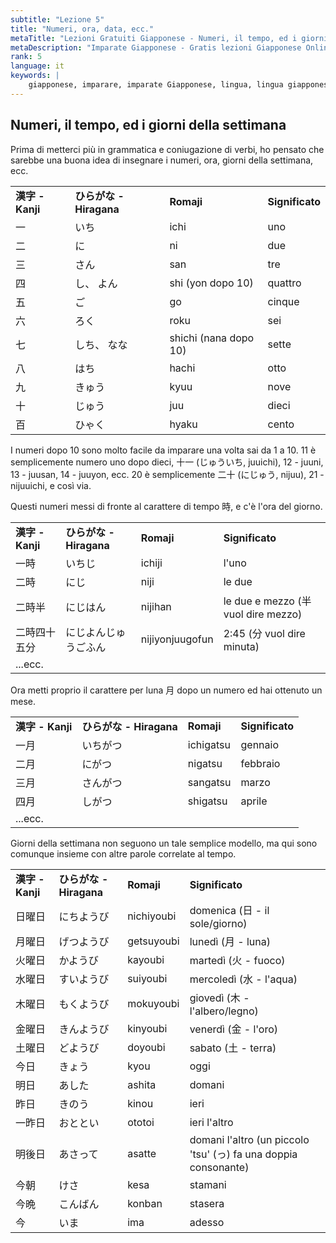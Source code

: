 ```yaml
---
subtitle: "Lezione 5"
title: "Numeri, ora, data, ecc."
metaTitle: "Lezioni Gratuiti Giapponese - Numeri, il tempo, ed i giorni della settimana - Imparate la lingua giapponese online gratis!"
metaDescription: "Imparate Giapponese - Gratis lezioni Giapponese Online!"
rank: 5
language: it
keywords: |
    giapponese, imparare, imparate Giapponese, lingua, lingua giapponese, gratis, lezione, giapponese, imparare, imparate Giapponese, lingua, lingua giapponese, gratis, lezione, Giapponese, imparare, imparate Giapponese, lingua, lingua giapponese, gratis, lezione, Giapponese, imparare, imparate Giapponese, lingua, lingua giapponese, gratis, lezione, Giapponese, imparare, imparate Giapponese, lingua, lingua giapponese, gratis, lezione, Giapponese, imparare, imparate Giapponese, lingua, lingua giapponese, gratis, lezione, Giapponese, imparare, imparate Giapponese, lingua, lingua giapponese, gratis, lezione, Giapponese, imparare, imparate Giapponese, lingua, lingua giapponese, gratis, lezione, online, online Giapponese, online lezione giapponese
---
```


## Numeri, il tempo, ed i giorni della settimana

Prima di metterci più in grammatica e coniugazione di verbi, ho pensato che sarebbe una buona idea di insegnare i numeri, ora, giorni della settimana, ecc.

<table>
<tbody>
<tr>
<td><strong>漢字 - Kanji</strong></td>
<td><strong>ひらがな - Hiragana</strong></td>
<td><strong>Romaji</strong></td>
<td><strong>Significato</strong></td>
</tr>
<tr>
<td>一</td>
<td>いち</td>
<td>ichi</td>
<td>uno</td>
</tr>
<tr>
<td>二</td>
<td>に</td>
<td>ni</td>
<td>due</td>
</tr>
<tr>
<td>三</td>
<td>さん</td>
<td>san</td>
<td>tre</td>
</tr>
<tr>
<td>四</td>
<td>し、 よん</td>
<td>shi (yon dopo 10)</td>
<td>quattro</td>
</tr>
<tr>
<td>五</td>
<td>ご</td>
<td>go</td>
<td>cinque</td>
</tr>
<tr>
<td>六</td>
<td>ろく</td>
<td>roku</td>
<td>sei</td>
</tr>
<tr>
<td>七</td>
<td>しち、 なな</td>
<td>shichi (nana dopo 10)</td>
<td>sette</td>
</tr>
<tr>
<td>八</td>
<td>はち</td>
<td>hachi</td>
<td>otto</td>
</tr>
<tr>
<td>九</td>
<td>きゅう</td>
<td>kyuu</td>
<td>nove</td>
</tr>
<tr>
<td>十</td>
<td>じゅう</td>
<td>juu</td>
<td>dieci</td>
</tr>
<tr>
<td>百</td>
<td>ひゃく</td>
<td>hyaku</td>
<td>cento</td>
</tr>
</tbody>
</table>

I numeri dopo 10 sono molto facile da imparare una volta sai da 1 a 10. 11 è semplicemente numero uno dopo dieci, 十一 (じゅういち, juuichi), 12 - juuni, 13 - juusan, 14 - juuyon, ecc. 20 è semplicemente 二十 (にじゅう, nijuu), 21 - nijuuichi, e così via.

Questi numeri messi di fronte al carattere di tempo 時, e c'è l'ora del giorno.

<table>
<tbody>
<tr>
<td><strong>漢字 - Kanji</strong></td>
<td><strong>ひらがな - Hiragana</strong></td>
<td><strong>Romaji</strong></td>
<td><strong>Significato</strong></td>
</tr>
<tr>
<td>一時</td>
<td>いちじ</td>
<td>ichiji</td>
<td>l'uno</td>
</tr>
<tr>
<td>二時</td>
<td>にじ</td>
<td>niji</td>
<td>le due</td>
</tr>
<tr>
<td>二時半</td>
<td>にじはん</td>
<td>nijihan</td>
<td>le due e mezzo (半 vuol dire mezzo)</td>
</tr>
<tr>
<td>二時四十五分</td>
<td>にじよんじゅうごふん</td>
<td>nijiyonjuugofun</td>
<td>2:45 (分 vuol dire minuta)</td>
</tr>
<tr>
<td>...ecc.</td>
</tr>
</tbody>
</table>

Ora metti proprio il carattere per luna 月 dopo un numero ed hai ottenuto un mese.

<table>
<tbody>
<tr>
<td><strong>漢字 - Kanji</strong></td>
<td><strong>ひらがな - Hiragana</strong></td>
<td><strong>Romaji</strong></td>
<td><strong>Significato</strong></td>
</tr>
<tr>
<td>一月</td>
<td>いちがつ</td>
<td>ichigatsu</td>
<td>gennaio</td>
</tr>
<tr>
<td>二月</td>
<td>にがつ</td>
<td>nigatsu</td>
<td>febbraio</td>
</tr>
<tr>
<td>三月</td>
<td>さんがつ</td>
<td>sangatsu</td>
<td>marzo</td>
</tr>
<tr>
<td>四月</td>
<td>しがつ</td>
<td>shigatsu</td>
<td>aprile</td>
</tr>
<tr>
<td>...ecc.</td>
</tr>
</tbody>
</table>

Giorni della settimana non seguono un tale semplice modello, ma qui sono comunque insieme con altre parole correlate al tempo.

<table>
<tbody>
<tr>
<td><strong>漢字 - Kanji</strong></td>
<td><strong>ひらがな - Hiragana</strong></td>
<td><strong>Romaji</strong></td>
<td><strong>Significato</strong></td>
</tr>
<tr>
<td>日曜日</td>
<td>にちようび</td>
<td>nichiyoubi</td>
<td>domenica (日 - il sole/giorno)</td>
</tr>
<tr>
<td>月曜日</td>
<td>げつようび</td>
<td>getsuyoubi</td>
<td>luned&igrave; (月 - luna)</td>
</tr>
<tr>
<td>火曜日</td>
<td>かようび</td>
<td>kayoubi</td>
<td>marted&igrave; (火 - fuoco)</td>
</tr>
<tr>
<td>水曜日</td>
<td>すいようび</td>
<td>suiyoubi</td>
<td>mercoled&igrave; (水 - l'aqua)</td>
</tr>
<tr>
<td>木曜日</td>
<td>もくようび</td>
<td>mokuyoubi</td>
<td>gioved&igrave; (木 - l'albero/legno)</td>
</tr>
<tr>
<td>金曜日</td>
<td>きんようび</td>
<td>kinyoubi</td>
<td>venerd&igrave; (金 - l'oro)</td>
</tr>
<tr>
<td>土曜日</td>
<td>どようび</td>
<td>doyoubi</td>
<td>sabato (土 - terra)</td>
</tr>
<tr>
<td>今日</td>
<td>きょう</td>
<td>kyou</td>
<td>oggi</td>
</tr>
<tr>
<td>明日</td>
<td>あした</td>
<td>ashita</td>
<td>domani</td>
</tr>
<tr>
<td>昨日</td>
<td>きのう</td>
<td>kinou</td>
<td>ieri</td>
</tr>
<tr>
<td>一昨日</td>
<td>おととい</td>
<td>ototoi</td>
<td>ieri l'altro</td>
</tr>
<tr>
<td>明後日</td>
<td>あさって</td>
<td>asatte</td>
<td>domani l'altro (un piccolo 'tsu' (っ) fa una doppia consonante)</td>
</tr>
<tr>
<td>今朝</td>
<td>けさ</td>
<td>kesa</td>
<td>stamani</td>
</tr>
<tr>
<td>今晩</td>
<td>こんばん</td>
<td>konban</td>
<td>stasera</td>
</tr>
<tr>
<td>今</td>
<td>いま</td>
<td>ima</td>
<td>adesso</td>
</tr>
</tbody>
</table>